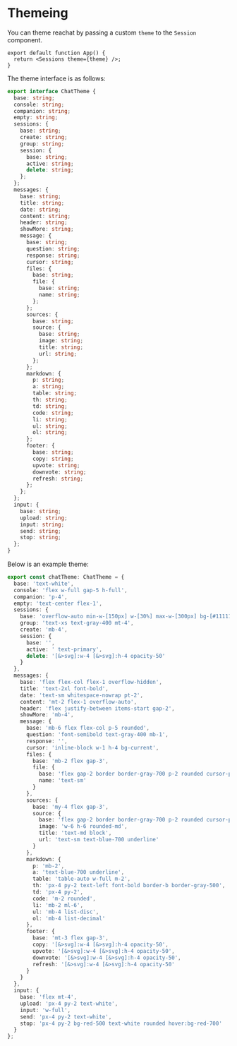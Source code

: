 
<Meta title="Docs/Themeing" />

# Themeing

You can theme reachat by passing a custom `theme` to the `Session` component.

```tsx
export default function App() {
  return <Sessions theme={theme} />;
}
```

The theme interface is as follows:

```ts
export interface ChatTheme {
  base: string;
  console: string;
  companion: string;
  empty: string;
  sessions: {
    base: string;
    create: string;
    group: string;
    session: {
      base: string;
      active: string;
      delete: string;
    };
  };
  messages: {
    base: string;
    title: string;
    date: string;
    content: string;
    header: string;
    showMore: string;
    message: {
      base: string;
      question: string;
      response: string;
      cursor: string;
      files: {
        base: string;
        file: {
          base: string;
          name: string;
        };
      };
      sources: {
        base: string;
        source: {
          base: string;
          image: string;
          title: string;
          url: string;
        };
      };
      markdown: {
        p: string;
        a: string;
        table: string;
        th: string;
        td: string;
        code: string;
        li: string;
        ul: string;
        ol: string;
      };
      footer: {
        base: string;
        copy: string;
        upvote: string;
        downvote: string;
        refresh: string;
      };
    };
  };
  input: {
    base: string;
    upload: string;
    input: string;
    send: string;
    stop: string;
  };
}
```

Below is an example theme:

```ts
export const chatTheme: ChatTheme = {
  base: 'text-white',
  console: 'flex w-full gap-5 h-full',
  companion: 'p-4',
  empty: 'text-center flex-1',
  sessions: {
    base: 'overflow-auto min-w-[150px] w-[30%] max-w-[300px] bg-[#11111F] p-5 rounded',
    group: 'text-xs text-gray-400 mt-4',
    create: 'mb-4',
    session: {
      base: '',
      active: ' text-primary',
      delete: '[&>svg]:w-4 [&>svg]:h-4 opacity-50'
    }
  },
  messages: {
    base: 'flex flex-col flex-1 overflow-hidden',
    title: 'text-2xl font-bold',
    date: 'text-sm whitespace-nowrap pt-2',
    content: 'mt-2 flex-1 overflow-auto',
    header: 'flex justify-between items-start gap-2',
    showMore: 'mb-4',
    message: {
      base: 'mb-6 flex flex-col p-5 rounded',
      question: 'font-semibold text-gray-400 mb-1',
      response: '',
      cursor: 'inline-block w-1 h-4 bg-current',
      files: {
        base: 'mb-2 flex gap-3',
        file: {
          base: 'flex gap-2 border border-gray-700 p-2 rounded cursor-pointer',
          name: 'text-sm'
        }
      },
      sources: {
        base: 'my-4 flex gap-3',
        source: {
          base: 'flex gap-2 border border-gray-700 p-2 rounded cursor-pointer',
          image: 'w-6 h-6 rounded-md',
          title: 'text-md block',
          url: 'text-sm text-blue-700 underline'
        }
      },
      markdown: {
        p: 'mb-2',
        a: 'text-blue-700 underline',
        table: 'table-auto w-full m-2',
        th: 'px-4 py-2 text-left font-bold border-b border-gray-500',
        td: 'px-4 py-2',
        code: 'm-2 rounded',
        li: 'mb-2 ml-6',
        ul: 'mb-4 list-disc',
        ol: 'mb-4 list-decimal'
      },
      footer: {
        base: 'mt-3 flex gap-3',
        copy: '[&>svg]:w-4 [&>svg]:h-4 opacity-50',
        upvote: '[&>svg]:w-4 [&>svg]:h-4 opacity-50',
        downvote: '[&>svg]:w-4 [&>svg]:h-4 opacity-50',
        refresh: '[&>svg]:w-4 [&>svg]:h-4 opacity-50'
      }
    }
  },
  input: {
    base: 'flex mt-4',
    upload: 'px-4 py-2 text-white',
    input: 'w-full',
    send: 'px-4 py-2 text-white',
    stop: 'px-4 py-2 bg-red-500 text-white rounded hover:bg-red-700'
  }
};
```
